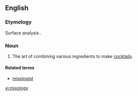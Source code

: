 ==English==

===Etymology===
{{back-form|mixologist}} Surface analysis {{suffix|mix|ology}}.

===Noun===
{{en-noun|-|mixologies}}

# {{context|slang|lang=en}} The art of combining various ingredients to make [[cocktail]]s.

====Related terms====
* [[mixologist]]

[[vi:mixology]]
